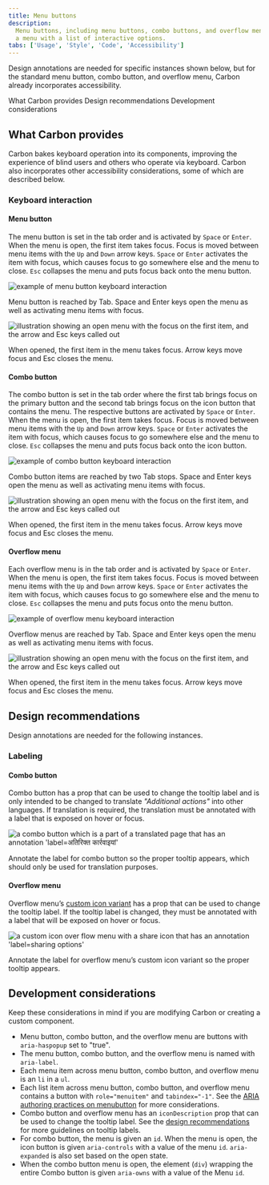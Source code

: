 ```yaml
---
title: Menu buttons
description:
  Menu buttons, including menu buttons, combo buttons, and overflow menus, open
  a menu with a list of interactive options.
tabs: ['Usage', 'Style', 'Code', 'Accessibility']
---
```



<PageDescription>

Design annotations are needed for specific instances shown below, but for the
standard menu button, combo button, and overflow menu, Carbon already
incorporates accessibility.

</PageDescription>

<AnchorLinks>

<AnchorLink>What Carbon provides</AnchorLink>
<AnchorLink>Design recommendations</AnchorLink>
<AnchorLink>Development considerations</AnchorLink>

</AnchorLinks>

## What Carbon provides

Carbon bakes keyboard operation into its components, improving the experience of
blind users and others who operate via keyboard. Carbon also incorporates other
accessibility considerations, some of which are described below.

### Keyboard interaction

#### Menu button

The menu button is set in the tab order and is activated by `Space` or `Enter`.
When the menu is open, the first item takes focus. Focus is moved between menu
items with the `Up` and `Down` arrow keys. `Space` or `Enter` activates the item
with focus, which causes focus to go somewhere else and the menu to close. `Esc`
collapses the menu and puts focus back onto the menu button.

<Row>
<Column colLg={8}>

![example of menu button keyboard interaction](images/menu-button-accessibility-1.png)

<Caption>
  Menu button is reached by Tab. Space and Enter keys open the menu as well as
  activating menu items with focus.
</Caption>

</Column>
</Row>

<Row>
<Column colLg={8}>

![illustration showing an open menu with the focus on the first item, and the arrow and Esc keys called out](images/menu-button-accessibility-2.png)

<Caption>
  When opened, the first item in the menu takes focus. Arrow keys move focus and
  Esc closes the menu.
</Caption>

</Column>
</Row>

#### Combo button

The combo button is set in the tab order where the first tab brings focus on the
primary button and the second tab brings focus on the icon button that contains
the menu. The respective buttons are activated by `Space` or `Enter`. When the
menu is open, the first item takes focus. Focus is moved between menu items with
the `Up` and `Down` arrow keys. `Space` or `Enter` activates the item with
focus, which causes focus to go somewhere else and the menu to close. `Esc`
collapses the menu and puts focus back onto the icon button.

<Row>
<Column colLg={8}>

![example of combo button keyboard interaction](images/combo-button-accessibility-1.png)

<Caption>
  Combo button items are reached by two Tab stops. Space and Enter keys open the
  menu as well as activating menu items with focus.
</Caption>

</Column>
</Row>

<Row>
<Column colLg={8}>

![illustration showing an open menu with the focus on the first item, and the arrow and Esc keys called out](images/combo-button-accessibility-2.png)

<Caption>
  When opened, the first item in the menu takes focus. Arrow keys move focus and
  Esc closes the menu.
</Caption>

</Column>
</Row>

#### Overflow menu

Each overflow menu is in the tab order and is activated by `Space` or `Enter`.
When the menu is open, the first item takes focus. Focus is moved between menu
items with the `Up` and `Down` arrow keys. `Space` or `Enter` activates the item
with focus, which causes focus to go somewhere else and the menu to close. `Esc`
collapses the menu and puts focus onto the menu button.

<Row>
<Column colLg={8}>

![example of overflow menu keyboard interaction](images/overflow-menu-accessibility-1.png)

<Caption>
  Overflow menus are reached by Tab. Space and Enter keys open the menu as well
  as activating menu items with focus.
</Caption>

</Column>
</Row>

<Row>
<Column colLg={8}>

![illustration showing an open menu with the focus on the first item, and the arrow and Esc keys called out](images/overflow-menu-accessibility-2.png)

<Caption>
  When opened, the first item in the menu takes focus. Arrow keys move focus and
  Esc closes the menu.
</Caption>

</Column>
</Row>

## Design recommendations

Design annotations are needed for the following instances.

### Labeling

#### Combo button

Combo button has a prop that can be used to change the tooltip label and is only
intended to be changed to translate _"Additional actions"_ into other languages.
If translation is required, the translation must be annotated with a label that
is exposed on hover or focus.

<Row>
<Column colLg={8}>

![a combo button which is a part of a translated page that has an annotation 'label=अतिरिक्त कार्रवाइयां'](images/combo-button-accessibility-3.png)

<Caption>
  Annotate the label for combo button so the proper tooltip appears, which
  should only be used for translation purposes.
</Caption>

</Column>
</Row>

#### Overflow menu

Overflow menu’s
[custom icon variant](https://react.carbondesignsystem.com/?path=/story/components-overflowmenu--render-custom-icon)
has a prop that can be used to change the tooltip label. If the tooltip label is
changed, they must be annotated with a label that will be exposed on hover or
focus.

<Row>
<Column colLg={8}>

![a custom icon over flow menu with a share icon that has an annotation 'label=sharing options'](images/overflow-menu-accessibility-3.png)

<Caption>
  Annotate the label for overflow menu’s custom icon variant so the proper
  tooltip appears.
</Caption>

</Column>
</Row>

## Development considerations

Keep these considerations in mind if you are modifying Carbon or creating a
custom component.

- Menu button, combo button, and the overflow menu are buttons with
  `aria-haspopup` set to "true".
- The menu button, combo button, and the overflow menu is named with
  `aria-label`.
- Each menu item across menu button, combo button, and overflow menu is an `li`
  in a `ul`.
- Each list item across menu button, combo button, and overflow menu contains a
  button with `role="menuitem"` and `tabindex="-1"`. See the
  [ARIA authoring practices on menubutton](https://w3c.github.io/aria-practices/#menubutton)
  for more considerations.
- Combo button and overflow menu has an `iconDescription` prop that can be used
  to change the tooltip label. See the
  [design recommendations](#design-recommendations) for more guidelines on
  tooltip labels.
- For combo button, the menu is given an `id`. When the menu is open, the icon
  button is given `aria-controls` with a value of the menu `id`. `aria-expanded`
  is also set based on the open state.
- When the combo button menu is open, the element (`div`) wrapping the entire
  Combo button is given `aria-owns` with a value of the Menu `id`.

<A11yStatus layout="table" components="Menu buttons" />